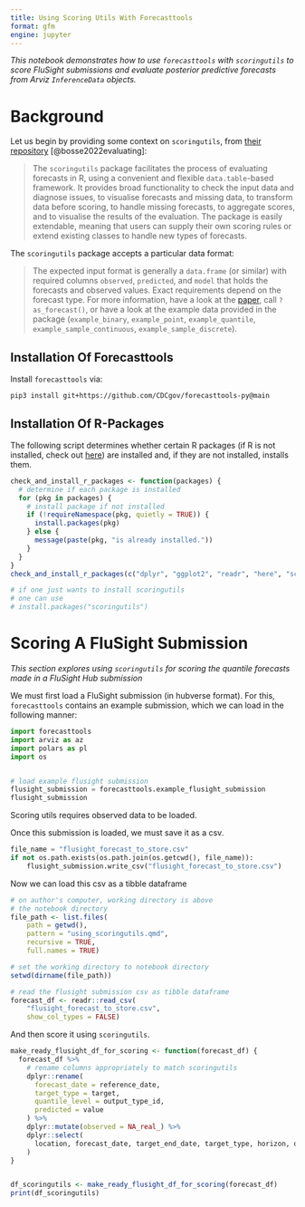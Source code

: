 ```yaml
---
title: Using Scoring Utils With Forecasttools
format: gfm
engine: jupyter
---
```


_This notebook demonstrates how to use `forecasttools` with `scoringutils` to score FluSight submissions and evaluate posterior predictive forecasts from Arviz `InferenceData` objects._

# Background

Let us begin by providing some context on `scoringutils`, from [their repository](https://github.com/epiforecasts/scoringutils) [@bosse2022evaluating]:

> The `scoringutils` package facilitates the process of evaluating forecasts in R, using a convenient and flexible `data.table`-based framework. It provides broad functionality to check the input data and diagnose issues, to visualise forecasts and missing data, to transform data before scoring, to handle missing forecasts, to aggregate scores, and to visualise the results of the evaluation. The package is easily extendable, meaning that users can supply their own scoring rules or extend existing classes to handle new types of forecasts.

The `scoringutils` package accepts a particular data format:

> The expected input format is generally a `data.frame` (or similar) with required columns `observed`, `predicted`, and `model` that holds the forecasts and observed values. Exact requirements depend on the forecast type. For more information, have a look at the [paper](https://drive.google.com/file/d/1URaMsXmHJ1twpLpMl1sl2HW4lPuUycoj/view?usp=drive_link), call `?as_forecast()`, or have a look at the example data provided in the package (`example_binary`, `example_point`, `example_quantile`, `example_sample_continuous`, `example_sample_discrete`).

## Installation Of Forecasttools

Install `forecasttools` via:

```
pip3 install git+https://github.com/CDCgov/forecasttools-py@main
```

## Installation Of R-Packages

The following script determines whether certain R packages (if R is not installed, check out [here](https://cran.r-project.org/)) are installed and, if they are not installed, installs them.

```r
check_and_install_r_packages <- function(packages) {
  # determine if each package is installed
  for (pkg in packages) {
    # install package if not installed
    if (!requireNamespace(pkg, quietly = TRUE)) {
      install.packages(pkg)
    } else {
      message(paste(pkg, "is already installed."))
    }
  }
}
check_and_install_r_packages(c("dplyr", "ggplot2", "readr", "here", "scoringutils"))

# if one just wants to install scoringutils
# one can use
# install.packages("scoringutils")
```


# Scoring A FluSight Submission

_This section explores using `scoringutils` for scoring the quantile forecasts made in a FluSight Hub submission_


We must first load a FluSight submission (in hubverse format). For this, `forecasttools` contains an example submission, which we can load in the following manner:

```python
import forecasttools
import arviz as az
import polars as pl
import os


# load example flusight submission
flusight_submission = forecasttools.example_flusight_submission
flusight_submission
```

Scoring utils requires observed data to be loaded.

Once this submission is loaded, we must save it as a csv.

```python
file_name = "flusight_forecast_to_store.csv"
if not os.path.exists(os.path.join(os.getcwd(), file_name)):
    flusight_submission.write_csv("flusight_forecast_to_store.csv")
```

Now we can load this csv as a tibble dataframe

```r
# on author's computer, working directory is above
# the notebook directory
file_path <- list.files(
    path = getwd(),
    pattern = "using_scoringutils.qmd",
    recursive = TRUE,
    full.names = TRUE)

# set the working directory to notebook directory
setwd(dirname(file_path))
```

```r
# read the flusight submission csv as tibble dataframe
forecast_df <- readr::read_csv(
    "flusight_forecast_to_store.csv",
    show_col_types = FALSE)
```

And then score it using `scoringutils`.

```r

make_ready_flusight_df_for_scoring <- function(forecast_df) {
  forecast_df %>%
    # rename columns appropriately to match scoringutils
    dplyr::rename(
      forecast_date = reference_date,
      target_type = target,
      quantile_level = output_type_id,
      predicted = value
    ) %>%
    dplyr::mutate(observed = NA_real_) %>%
    dplyr::select(
      location, forecast_date, target_end_date, target_type, horizon, quantile_level, predicted, observed
    )
}


df_scoringutils <- make_ready_flusight_df_for_scoring(forecast_df)
print(df_scoringutils)
```



:::{.refs}
:::
